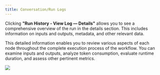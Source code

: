 ```yaml
---
title: Conversation/Run Logs
---
```



Clicking **"Run History - View Log — Details"** allows you to see a comprehensive overview of the run in the details section. This includes information on inputs and outputs, metadata, and other relevant data.

This detailed information enables you to review various aspects of each node throughout the complete execution process of the workflow. You can examine inputs and outputs, analyze token consumption, evaluate runtime duration, and assess other pertinent metrics.

![](https://assets-docs.dify.ai/dify-enterprise-mintlify/en/guides/workflow/debug-and-preview/4eda6b3f833f12ae2ce1a23348678f49.png)

